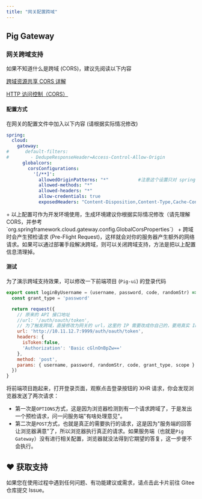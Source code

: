 ```yaml
---
title: "网关配置跨域"
---
```


## Pig Gateway

### 网关跨域支持

<Note>
如果不知道什么是跨域 (CORS)，建议先阅读以下内容

[跨域资源共享 CORS 详解](http://www.ruanyifeng.com/blog/2016/04/cors.html)

[HTTP 访问控制（CORS）](https://developer.mozilla.org/zh-CN/docs/Web/HTTP/Access_control_CORS)
</Note>

#### 配置方式

在网关的配置文件中加入以下内容 (请根据实际情况修改)

```yaml
spring:
  cloud:
    gateway:
#      default-filters:
#        - DedupeResponseHeader=Access-Control-Allow-Origin
      globalcors:
        corsConfigurations:
          '[/**]':
            allowedOriginPatterns: "*"           #注意这个设置只对 spring boot 2.4+ 有效，低版本 使用  allowedOrigins: "*" 属性
            allowed-methods: "*"
            allowed-headers: "*"
            allow-credentials: true
            exposedHeaders: "Content-Disposition,Content-Type,Cache-Control"
```

<Note>
+ 以上配置可作为开发环境使用，生成环境建议你根据实际情况修改（请先理解 CORS，并参考 `org.springframework.cloud.gateway.config.GlobalCorsProperties`）
+ 跨域时会产生预检请求 (Pre-Flight Request)，这样就会对你的服务器产生额外的网络请求。如果可以通过部署手段解决跨域，则可以关闭跨域支持，方法是把以上配置信息清理掉。
</Note>

#### 测试

为了演示跨域支持效果，可以修改一下前端项目 (`Pig-ui`) 的登录代码

```javascript
export const loginByUsername = (username, password, code, randomStr) => {
  const grant_type = 'password'

  return request({
    // 原来的 API 接口地址
    //url: '/auth/oauth/token',
    // 为了触发跨域，直接修改为网关的 url，这里的 IP 需要改成你自己的，要用真实 IP
    url: 'http://10.11.12.7:9999/auth/oauth/token',
    headers: {
      isToken:false,
      'Authorization': 'Basic cGlnOnBpZw=='
    },
    method: 'post',
    params: { username, password, randomStr, code, grant_type, scope }
  })
}
```

将前端项目跑起来，打开登录页面，观察点击登录按钮的 XHR 请求，你会发现浏览器发送了两次请求：

+ 第一次是`OPTIONS`方式，这是因为浏览器检测到有一个请求跨域了，于是发出一个预检请求，问一问服务端"有啥处理意见"。
+ 第二次是`POST`方式，也就是真正的需要执行的请求，这是因为"服务端的回答让浏览器满意"了，所以浏览器执行真正的请求。如果服务端（也就是`Pig Gateway`）没有进行相关配置，浏览器就没法得到它期望的答复，这一步便不会执行。

## ♥️ 获取支持
<Card title="遇到问题？" horizontal icon="link" href="https://gitee.com/log4j/pig/issues">
  如果您在使用过程中遇到任何问题、有功能建议或需求，请点击此卡片前往 Gitee 仓库提交 Issue。
</Card>

